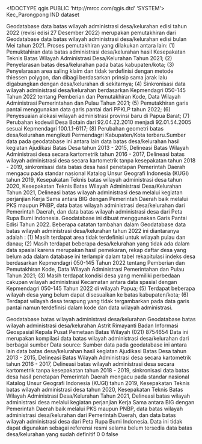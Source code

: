 <!DOCTYPE qgis PUBLIC 'http://mrcc.com/qgis.dtd' 'SYSTEM'>
<qgis version="3.40.5-Bratislava">
  <identifier>Kec_Parongpong</identifier>
  <parentidentifier></parentidentifier>
  <language>IND</language>
  <type>dataset</type>
  <title>Kec_Parongpong</title>
  <abstract>Geodatabase data batas wilayah administrasi desa/kelurahan edisi tahun 2022 (revisi edisi 27 Desember 2022) merupakan pemutakhiran dari Geodatabase data batas wilayah administrasi desa/kelurahan edisi bulan Mei tahun 2021. Proses pemutakhiran yang dilakukan antara lain: (1) Pemuktahiran data batas administrasi desa/kelurahan hasil Kesepakatan Teknis Batas Wilayah Administrasi Desa/Kelurahan Tahun 2021; (2) Penyelarasan batas desa/kelurahan pada batas kabupaten/kota; (3) Penyelarasan area saling klaim dan tidak terdefinisi dengan metode thiessen polygon, dan dibagi berdasarkan prinsip sama jarak lalu digabungkan dengan desa/kelurahan di sekitarnya; (4) Sinkronisasi data wilayah administrasi desa/kelurahan berdasarkan Kepmendagri 050-145 Tahun 2022 tentang Pemberian dan Pemutakhiran Kode, Data Wilayah Administrasi Pemerintahan dan Pulau Tahun 2021; (5) Pemutakhiran garis pantai menggunakan data garis pantai dari PPKLP tahun 2022; (6) Penyesuaian alokasi wilayah administrasi provinsi baru di Papua Barat; (7) Perubahan kodewil Desa Botain dari 92.04.22.2010 menjadi 92.01.54.2005 sesuai Kepmendagri 100.1.1-6117; (8) Perubahan geometri batas desa/kelurahan mengikuti Permendagri Kabupaten/Kota terbaru.Sumber data pada geodatabase ini antara lain data batas desa/kelurahan hasil kegiatan Ajudikasi Batas Desa tahun 2013 - 2015, Delineasi Batas Wilayah Administrasi desa secara kartometrik tahun 2016 - 2017, Delineasi batas wilayah administrasi desa secara kartometrik tanpa kesepakatan tahun 2018 - 2019, sinkronisasi data batas desa hasil penetapan Pemerintah Daerah mengacu pada standar nasional Katalog Unsur Geografi Indonesia (KUGI) tahun 2019, Kesepakatan Teknis batas wilayah administrasi desa tahun 2020, Kesepakatan Teknis Batas Wilayah Administrasi Desa/Kelurahan Tahun 2021, Delineasi batas wilayah administrasi desa melalui kegiatan perjanjian Kerja Sama antara BIG dengan Pemerintah Daerah baik melalui PKS maupun PNBP, data batas wilayah administrasi desa/kelurahan dari Pemerintah Daerah, dan data batas wilayah administrasi desa dari Peta Rupa Bumi Indonesia. Geodatabase ini dibuat menggunakan Garis Pantai Edisi Tahun 2022. Beberapa catatan tambahan dalam Geodatabase data batas wilayah administrasi desa/kelurahan tahun 2022 ini diantaranya adalah : (1) Masih terdapat area tidak terdefinisi untuk wilayah pulau dan danau; (2) Masih terdapat beberapa desa/kelurahan yang tidak ada dalam data spasial karena merupakan hasil pemekaran, rekap daftar desa yang belum ada dalam database ini terlampir dalam tabel rekapitulasi indeks desa berdasarkan Kepmendagri 050-145 Tahun 2022 tentang Pemberian dan Pemutakhiran Kode, Data Wilayah Administrasi Pemerintahan dan Pulau Tahun 2021; (3) Masih terdapat kondisi desa yang memiliki perbedaan cakupan wilayah administrasi Kecamatan antara data spasial dengan Kepmendagri 050-145 Tahun 2022 di wilayah Papua; (5) Terdapat beberapa wilayah desa yang belum dapat disesuaikan ke batas kabupaten/kota; (6) Terdapat wilayah desa terapung yang tidak tergambarkan pada data garis pantai namun terdefinisi dalam kode dan data wilayah administrasi.

</abstract>
  <keywords vocabulary="Search keys">
    <keyword>Geodatabase batas wilayah administrasi desa/kelurahan</keyword>
  </keywords>
  <keywords vocabulary="gmd:topicCategory">
    <keyword>Geodatabase batas wilayah administrasi desa/kelurahan</keyword>
  </keywords>
  <contact>
    <name>Astrit Rimayanti</name>
    <organization>Badan Informasi Geospasial</organization>
    <position>Kepala Pusat Pemetaan Batas Wilayah</position>
    <voice>(021) 8754654</voice>
    <fax></fax>
    <email></email>
    <role></role>
  </contact>
  <links/>
  <history>Data ini merupakan kompilasi data batas wilayah administrasi desa/kelurahan dari berbagai sumber</history>
  <history>Data source: Sumber data pada geodatabase ini antara lain data batas desa/kelurahan hasil kegiatan Ajudikasi Batas Desa tahun 2013 - 2015, Delineasi Batas Wilayah Administrasi desa secara kartometrik tahun 2016 - 2017, Delineasi batas wilayah administrasi desa secara kartometrik tanpa kesepakatan tahun 2018 - 2019, sinkronisasi data batas desa hasil penetapan Pemerintah Daerah mengacu pada standar nasional Katalog Unsur Geografi Indonesia (KUGI) tahun 2019, Kesepakatan Teknis batas wilayah administrasi desa tahun 2020, Kesepakatan Teknis Batas Wilayah Administrasi Desa/Kelurahan Tahun 2021, Delineasi batas wilayah administrasi desa melalui kegiatan perjanjian Kerja Sama antara BIG dengan Pemerintah Daerah baik melalui PKS maupun PNBP, data batas wilayah administrasi desa/kelurahan dari Pemerintah Daerah, dan data batas wilayah administrasi desa dari Peta Rupa Bumi Indonesia.</history>
  <dates>
    <date value="2023-03-09T00:00:00" type="Revised"/>
  </dates>
  <fees></fees>
  <constraints type="Limitations of use">Data ini tidak dapat digunakan sebagai referensi resmi selama belum tersedia data batas desa/kelurahan yang sudah definitif</constraints>
  <encoding></encoding>
  <crs>
    <spatialrefsys nativeFormat="Wkt">
      <wkt></wkt>
      <proj4></proj4>
      <srsid>0</srsid>
      <srid>0</srid>
      <authid></authid>
      <description></description>
      <projectionacronym></projectionacronym>
      <ellipsoidacronym></ellipsoidacronym>
      <geographicflag>false</geographicflag>
    </spatialrefsys>
  </crs>
  <extent>
    <spatial miny="-11.00761537700000048" maxx="141.02004178900000397" maxy="6.07683220399999957" minx="94.97191104600000244" minz="0" maxz="0" crs="EPSG:4326" dimensions="2"/>
    <temporal>
      <period>
        <start></start>
        <end></end>
      </period>
    </temporal>
  </extent>
</qgis>
